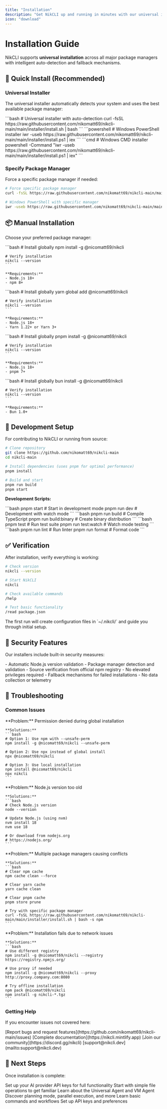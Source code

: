 ```yaml
---
title: "Installation"
description: "Get NikCLI up and running in minutes with our universal installer"
icon: "download"
---
```


# Installation Guide

NikCLI supports **universal installation** across all major package managers with intelligent auto-detection and fallback mechanisms.

## 🚀 Quick Install (Recommended)

### Universal Installer

The universal installer automatically detects your system and uses the best available package manager:

<Tabs>
  <Tab title="Unix/macOS">
    ```bash
    # Universal installer with auto-detection
    curl -fsSL https://raw.githubusercontent.com/nikomatt69/nikcli-main/main/installer/install.sh | bash
    ```
  </Tab>
  
  <Tab title="Windows PowerShell">
    ```powershell
    # Windows PowerShell installer
    iwr -useb https://raw.githubusercontent.com/nikomatt69/nikcli-main/main/installer/install.ps1 | iex
    ```
  </Tab>
  
  <Tab title="Windows CMD">
    ```cmd
    # Windows CMD installer
    powershell -Command "iwr -useb https://raw.githubusercontent.com/nikomatt69/nikcli-main/main/installer/install.ps1 | iex"
    ```
  </Tab>
</Tabs>

### Specify Package Manager

Force a specific package manager if needed:

```bash
# Force specific package manager
curl -fsSL https://raw.githubusercontent.com/nikomatt69/nikcli-main/main/installer/install.sh | bash -s pnpm

# Windows PowerShell with specific manager
iwr -useb https://raw.githubusercontent.com/nikomatt69/nikcli-main/main/installer/install.ps1 | iex -PackageManager yarn
```

## 📦 Manual Installation

Choose your preferred package manager:

<AccordionGroup>
  <Accordion title="npm">
    ```bash
    # Install globally
    npm install -g @nicomatt69/nikcli
    
    # Verify installation
    nikcli --version
    ```
    
    **Requirements:**
    - Node.js 18+ 
    - npm 8+
  </Accordion>
  
  <Accordion title="yarn">
    ```bash
    # Install globally
    yarn global add @nicomatt69/nikcli
    
    # Verify installation
    nikcli --version
    ```
    
    **Requirements:**
    - Node.js 18+
    - Yarn 1.22+ or Yarn 3+
  </Accordion>
  
  <Accordion title="pnpm">
    ```bash
    # Install globally
    pnpm install -g @nicomatt69/nikcli
    
    # Verify installation
    nikcli --version
    ```
    
    **Requirements:**
    - Node.js 18+
    - pnpm 7+
  </Accordion>
  
  <Accordion title="bun">
    ```bash
    # Install globally
    bun install -g @nicomatt69/nikcli
    
    # Verify installation
    nikcli --version
    ```
    
    **Requirements:**
    - Bun 1.0+
  </Accordion>
</AccordionGroup>

## 🔧 Development Setup

For contributing to NikCLI or running from source:

```bash
# Clone repository
git clone https://github.com/nikomatt69/nikcli-main
cd nikcli-main

# Install dependencies (uses pnpm for optimal performance)
pnpm install

# Build and start
pnpm run build
pnpm start
```

**Development Scripts:**

<CardGroup cols={2}>
  <Card title="Development" icon="code">
    ```bash
    pnpm start          # Start in development mode
    pnpm run dev        # Development with watch mode
    ```
  </Card>
  <Card title="Building" icon="hammer">
    ```bash
    pnpm run build      # Compile TypeScript
    pnpm run build:binary # Create binary distribution
    ```
  </Card>
  <Card title="Testing" icon="flask">
    ```bash
    pnpm test           # Run test suite
    pnpm run test:watch # Watch mode testing
    ```
  </Card>
  <Card title="Quality" icon="check">
    ```bash
    pnpm run lint       # Run linter
    pnpm run format     # Format code
    ```
  </Card>
</CardGroup>

## ✅ Verification

After installation, verify everything is working:

```bash
# Check version
nikcli --version

# Start NikCLI
nikcli

# Check available commands
/help

# Test basic functionality
/read package.json
```

<Note>
  The first run will create configuration files in `~/.nikcli/` and guide you through initial setup.
</Note>

## 🔐 Security Features

Our installers include built-in security measures:

<CardGroup cols={2}>
  <Card title="Verification" icon="shield-check">
    - Automatic Node.js version validation
    - Package manager detection and validation
    - Source verification from official npm registry
  </Card>
  <Card title="Safety" icon="lock">
    - No elevated privileges required
    - Fallback mechanisms for failed installations
    - No data collection or telemetry
  </Card>
</CardGroup>

## 🐛 Troubleshooting

### Common Issues

<AccordionGroup>
  <Accordion title="Permission Errors">
    **Problem:** Permission denied during global installation
    
    **Solutions:**
    ```bash
    # Option 1: Use npm with --unsafe-perm
    npm install -g @nicomatt69/nikcli --unsafe-perm
    
    # Option 2: Use npx instead of global install
    npx @nicomatt69/nikcli
    
    # Option 3: Use local installation
    npm install @nicomatt69/nikcli
    npx nikcli
    ```
  </Accordion>
  
  <Accordion title="Node.js Version Issues">
    **Problem:** Node.js version too old
    
    **Solutions:**
    ```bash
    # Check Node.js version
    node --version
    
    # Update Node.js (using nvm)
    nvm install 18
    nvm use 18
    
    # Or download from nodejs.org
    # https://nodejs.org/
    ```
  </Accordion>
  
  <Accordion title="Package Manager Conflicts">
    **Problem:** Multiple package managers causing conflicts
    
    **Solutions:**
    ```bash
    # Clear npm cache
    npm cache clean --force
    
    # Clear yarn cache
    yarn cache clean
    
    # Clear pnpm cache
    pnpm store prune
    
    # Try with specific package manager
    curl -fsSL https://raw.githubusercontent.com/nikomatt69/nikcli-main/main/installer/install.sh | bash -s npm
    ```
  </Accordion>
  
  <Accordion title="Network Issues">
    **Problem:** Installation fails due to network issues
    
    **Solutions:**
    ```bash
    # Use different registry
    npm install -g @nicomatt69/nikcli --registry https://registry.npmjs.org/
    
    # Use proxy if needed
    npm install -g @nicomatt69/nikcli --proxy http://proxy.company.com:8080
    
    # Try offline installation
    npm pack @nicomatt69/nikcli
    npm install -g nikcli-*.tgz
    ```
  </Accordion>
</AccordionGroup>

### Getting Help

If you encounter issues not covered here:

<CardGroup cols={2}>
  <Card title="GitHub Issues" icon="github">
    [Report bugs and request features](https://github.com/nikomatt69/nikcli-main/issues)
  </Card>
  <Card title="Documentation" icon="book">
    [Complete documentation](https://nikcli.mintlify.app)
  </Card>
  <Card title="Discord Community" icon="message-circle">
    [Join our community](https://discord.gg/nikcli)
  </Card>
  <Card title="Email Support" icon="mail">
    [support@nikcli.dev](mailto:support@nikcli.dev)
  </Card>
</CardGroup>

## 🎯 Next Steps

Once installation is complete:

<Steps>
  <Step title="Configure API Keys">
    Set up your AI provider API keys for full functionality
  </Step>
  <Step title="Try Your First Command">
    Start with simple file operations to get familiar
  </Step>
  <Step title="Explore Agent System">
    Learn about the Universal Agent and VM Agent
  </Step>
  <Step title="Master Advanced Features">
    Discover planning mode, parallel execution, and more
  </Step>
</Steps>

<CardGroup cols={2}>
  <Card
    title="First Steps"
    icon="play"
    href="/quickstart/first-steps"
  >
    Learn basic commands and workflows
  </Card>
  <Card
    title="Configuration"
    icon="settings"
    href="/quickstart/configuration"
  >
    Set up API keys and preferences
  </Card>
</CardGroup>